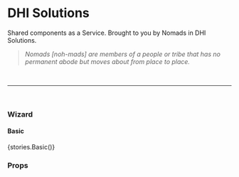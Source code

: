 
<Meta title="Core/Wizard" component={Wizard} />

# DHI Solutions

Shared components as a Service. Brought to you by Nomads in DHI Solutions.

> _Nomads [noh-mads] are members of a people or tribe that has no permanent abode but moves about from place to place._

<br />

---

<br />

### Wizard

#### Basic

<Preview withToolbar>
  <Story name="Basic">{stories.Basic()}</Story>
</Preview>

### Props

<Props of={Wizard} />
